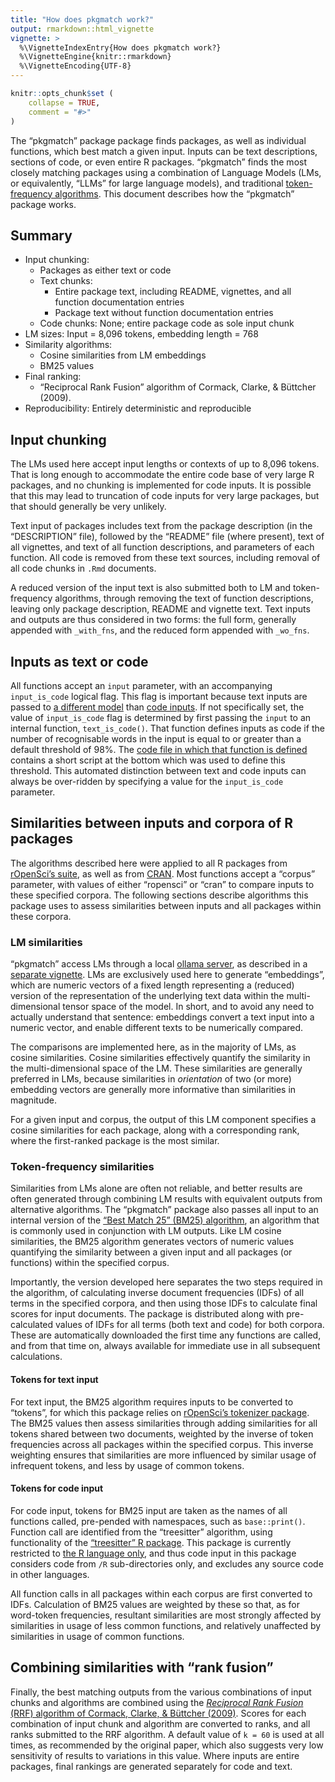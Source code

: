 ```yaml
---
title: "How does pkgmatch work?"
output: rmarkdown::html_vignette
vignette: >
  %\VignetteIndexEntry{How does pkgmatch work?}
  %\VignetteEngine{knitr::rmarkdown}
  %\VignetteEncoding{UTF-8}
---
```


```r
knitr::opts_chunk$set (
    collapse = TRUE,
    comment = "#>"
)
```

The "pkgmatch" package package finds packages, as well as individual functions,
which best match a given input. Inputs can be text descriptions, sections of
code, or even entire R packages. "pkgmatch" finds the most closely matching
packages using a combination of Language Models (LMs, or equivalently, "LLMs"
for large language models), and traditional [token-frequency
algorithms](https://en.wikipedia.org/wiki/Okapi_BM25). This document describes
how the "pkgmatch" package works.

## Summary

- Input chunking:
    - Packages as either text or code
    - Text chunks:
        - Entire package text, including README, vignettes, and all function documentation entries
        - Package text without function documentation entries
    - Code chunks: None; entire package code as sole input chunk
- LM sizes: Input = 8,096 tokens, embedding length = 768
- Similarity algorithms:
    - Cosine similarities from LM embeddings
    - BM25 values
- Final ranking:
    - "Reciprocal Rank Fusion" algorithm of Cormack, Clarke, & Büttcher (2009).
- Reproducibility: Entirely deterministic and reproducible

## Input chunking

The LMs used here accept input lengths or contexts of up to 8,096 tokens.
That is long enough to accommodate the entire code base of very large R
packages, and no chunking is implemented for code inputs. It is possible that
this may lead to truncation of code inputs for very large packages, but that
should generally be very unlikely.

Text input of packages includes text from the package description (in the
"DESCRIPTION" file), followed by the "README" file (where present), text of all
vignettes, and text of all function descriptions, and parameters of each
function. All code is removed from these text sources, including removal of all
code chunks in `.Rmd` documents.

A reduced version of the input text is also submitted both to LM and
token-frequency algorithms, through removing the text of function descriptions,
leaving only package description, README and vignette text. Text inputs and
outputs are thus considered in two forms: the full form, generally appended
with `_with_fns`, and the reduced form appended with `_wo_fns`.


## Inputs as text or code

All functions accept an `input` parameter, with an accompanying `input_is_code`
logical flag. This flag is important because text inputs are passed to [a
different model](https://huggingface.co/jinaai/jina-embeddings-v2-base-en) than
[code inputs](https://huggingface.co/jinaai/jina-embeddings-v2-base-code). If
not specifically set, the value of `input_is_code` flag is determined by first
passing the `input` to an internal function, `text_is_code()`. That function
defines inputs as code if the number of recognisable words in the input is
equal to or greater than a default threshold of 98%. The [code file in which
that function is
defined](https://github.com/ropensci-review-tools/pkgmatch/blob/main/R/utils.R)
contains a short script at the bottom which was used to define this threshold.
This automated distinction between text and code inputs can always be
over-ridden by specifying a value for the `input_is_code` parameter.

## Similarities between inputs and corpora of R packages

The algorithms described here were applied to all R packages from [rOpenSci's
suite](https://ropensci.org/packages), as well as from
[CRAN](https://cran.r-project.org). Most functions accept a "corpus" parameter,
with values of either "ropensci" or "cran" to compare inputs to these specified
corpora. The following sections describe algorithms this package uses to assess
similarities between inputs and all packages within these corpora.

### LM similarities

"pkgmatch" access LMs through a local [ollama server](https://ollama.com), as
described in a [separate
vignette](https://docs.ropensci.org/pkgmatch/articles/B_ollama.html).
LMs are exclusively used here to generate "embeddings", which are numeric
vectors of a fixed length representing a (reduced) version of the
representation of the underlying text data within the multi-dimensional tensor
space of the model. In short, and to avoid any need to actually understand that
sentence: embeddings convert a text input into a numeric vector, and enable
different texts to be numerically compared.

The comparisons are implemented here, as in the majority of LMs, as cosine
similarities. Cosine similarities effectively quantify the similarity in the
multi-dimensional space of the LM. These similarities are generally preferred
in LMs, because similarities in *orientation* of two (or more) embedding
vectors are generally more informative than similarities in magnitude.

For a given input and corpus, the output of this LM component specifies a
cosine similarities for each package, along with a corresponding rank, where
the first-ranked package is the most similar.

### Token-frequency similarities

Similarities from LMs alone are often not reliable, and better results are
often generated through combining LM results with equivalent outputs from
alternative algorithms. The "pkgmatch" package also passes all input to an
internal version of the ["Best Match 25" (BM25)
algorithm](https://en.wikipedia.org/wiki/Okapi_BM25), an algorithm that is
commonly used in conjunction with LM outputs. Like LM cosine similarities,
the BM25 algorithm generates vectors of numeric values quantifying the
similarity between a given input and all packages (or functions) within the
specified corpus.

Importantly, the version developed here separates the two steps required in the
algorithm, of calculating inverse document frequencies (IDFs) of all terms in
the specified corpora, and then using those IDFs to calculate final scores for
input documents. The package is distributed along with pre-calculated values of
IDFs for all terms (both text and code) for both corpora. These are
automatically downloaded the first time any functions are called, and from that
time on, always available for immediate use in all subsequent calculations.

#### Tokens for text input

For text input, the BM25 algorithm requires inputs to be converted to "tokens",
for which this package relies on [rOpenSci's tokenizer
package](https://docs.ropensci.org/tokenizers). The BM25 values then assess
similarities through adding similarities for all tokens shared between two
documents, weighted by the inverse of token frequencies across all packages
within the specified corpus. This inverse weighting ensures that similarities
are more influenced by similar usage of infrequent tokens, and less by usage of
common tokens.

#### Tokens for code input

For code input, tokens for BM25 input are taken as the names of all functions
called, pre-pended with namespaces, such as `base::print()`. Function call are
identified from the "treesitter" algorithm, using functionality of the
["treesitter" R package](https://davisvaughan.github.io/r-tree-sitter/). This
package is currently restricted to [the R language
only](https://github.com/r-lib/tree-sitter-r), and thus code input in this
package considers code from `/R` sub-directories only, and excludes any source
code in other languages.

All function calls in all packages within each corpus are first converted to
IDFs. Calculation of BM25 values are weighted by these so that, as for
word-token frequencies, resultant similarities are most strongly affected by
similarities in usage of less common functions, and relatively unaffected by
similarities in usage of common functions.

## Combining similarities with "rank fusion"

Finally, the best matching outputs from the various combinations of input
chunks and algorithms are combined using the [*Reciprocal Rank Fusion* (RRF)
algorithm
of Cormack, Clarke, & Büttcher
(2009)](https://plg.uwaterloo.ca/~gvcormac/cormacksigir09-rrf.pdf). Scores for
each combination of input chunk and algorithm are converted to ranks, and all
ranks submitted to the RRF algorithm. A default value of `k = 60` is used at
all times, as recommended by the original paper, which also suggests very low
sensitivity of results to variations in this value. Where inputs are entire
packages, final rankings are generated separately for code and text.
